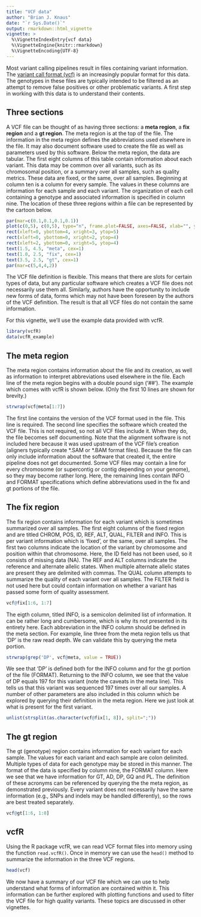 ```yaml
---
title: "VCF data"
author: "Brian J. Knaus"
date: "`r Sys.Date()`"
output: rmarkdown::html_vignette
vignette: >
  %\VignetteIndexEntry{vcf data}
  %\VignetteEngine{knitr::rmarkdown}
  %\VignetteEncoding{UTF-8}
---
```



Most variant calling pipelines result in files containing variant information.
The [variant call format (vcf)](http://samtools.github.io/hts-specs/ "VCF format at hts-specs") is an increasingly popular format for this data.
The genotypes in these files are typically intended to be filtered as an attempt to remove false positives or other problematic variants.
A first step in working with this data is to understand their contents.


## Three sections


A VCF file can be thought of as having three sections: a **meta region**, a **fix region** and a **gt region**.
The meta region is at the top of the file.
The information in the meta region defines the abbreviations used elsewhere in the file.
It may also document software used to create the file as well as parameters used by this software.
Below the meta region, the data are tabular.
The first eight columns of this table contain information about each variant.
This data may be common over all variants, such as its chromosomal position, or a summary over all samples, such as quality metrics.
These data are fixed, or the same, over all samples.
Beginning at column ten is a column for every sample.
The values in these columns are information for each sample and each variant.
The organization of each cell containing a genotype and associated information is specified in column nine.
The location of these three regions within a file can be represented by the cartoon below.


```r
par(mar=c(0.1,0.1,0.1,0.1))
plot(c(0,5), c(0,5), type="n", frame.plot=FALSE, axes=FALSE, xlab="", ylab="")
rect(xleft=0, ybottom=4, xright=3, ytop=5)
rect(xleft=0, ybottom=0, xright=2, ytop=4)
rect(xleft=2, ybottom=0, xright=5, ytop=4)
text(1.5, 4.5, "meta", cex=1)
text(1.0, 2.5, "fix", cex=1)
text(3.5, 2.5, "gt", cex=1)
par(mar=c(5,4,4,2))
```


The VCF file definition is flexible.
This means that there are slots for certain types of data, but any particular software which creates a VCF file does not necessarily use them all.
Similarly, authors have the opportunity to include new forms of data, forms which may not have been foreseen by the authors of the VCF definition.
The result is that all VCF files do not contain the same information.


For this vignette, we'll use the example data provided with vcfR.


```r
library(vcfR)
data(vcfR_example)
```


## The meta region


The meta region contains information about the file and its creation, as well as information to interpret abbreviations used elsewhere in the file.
Each line of the meta region begins with a double pound sign ('##').
The example which comes with vcfR is shown below.
(Only the first 10 lines are shown for brevity.)



```r
strwrap(vcf@meta[1:7])
```


The first line contains the version of the VCF format used in the file.
This line is required.
The second line specifies the software which created the VCF file.
This is not required, so not all VCF files include it.
When they do, the file becomes self documenting.
Note that the alignment software is not included here because it was used upstream of the VCF file's creation (aligners typically create \*.SAM or \*.BAM format files).
Because the file can only include information about the software that created it, the entire pipeline does not get documented.
Some VCF files may contain a line for every chromosome (or supercontig or contig depending on your genome), so they may become rather long.
Here, the remaining lines contain INFO and FORMAT specifications which define abbreviations used in the fix and gt portions of the file.



## The fix region

The fix region contains information for each variant which is sometimes summarized over all samples.
The first eight columns of the fixed region and are titled CHROM, POS, ID, REF, ALT, QUAL, FILTER and INFO.
This is per variant information which is 'fixed', or the same, over all samples.
The first two columns indicate the location of the variant by chromosome and position within that chromosome.
Here, the ID field has not been used, so it consists of missing data (NA).
The REF and ALT columns indicate the reference and alternate allelic states.
When multiple alternate allelic states are present they are delimited with commas.
The QUAL column attempts to summarize the quality of each variant over all samples.
The FILTER field is not used here but could contain information on whether a variant has passed some form of quality assessment. 


```r
vcf@fix[1:6, 1:7]
```



The eigth column, titled INFO, is a semicolon delimited list of information.
It can be rather long and cumbersome, which is why its not presented in its entirety here.
Each abbreviation in the INFO column should be defined in the meta section.
For example, line three from the meta region tells us that 'DP' is the raw read depth.
We can validate this by querying the meta portion.


```r
strwrap(grep('DP', vcf@meta, value = TRUE))
```

We see that 'DP' is defined both for the INFO column and for the gt portion of the file (FORMAT).
Returning to the INFO column, we see that the value of DP equals 197 for this variant (note the caveats in the meta line).
This tells us that this variant was sequenced 197 times over all our samples.
A number of other parameters are also included in this column which be explored by querying their definition in the meta region.
Here we just look at what is present for the first variant.


```r
unlist(strsplit(as.character(vcf@fix[1, 8]), split=";"))
```



## The gt region


The gt (genotype) region contains information for each variant for each sample.
The values for each variant and each sample are colon delimited.
Multiple types of data for each genotype may be stored in this manner.
The format of the data is specified by column nine, the FORMAT column.
Here we see that we have information for GT, AD, DP, GQ and PL.
The definition of these acronyms can be referenced by querying the the meta region, as demonstrated previously.
Every variant does not necessarily have the same information (e.g., SNPs and indels may be handled differently), so the rows are best treated separately.



```r
vcf@gt[1:6, 1:8]
```




## vcfR


Using the R package vcfR, we can read VCF format files into memory using the function `read.vcfR()`.
Once in memory we can use the `head()` method to summarize the information in the three VCF regions.



```r
head(vcf)
```


We now have a summary of our VCF file which we can use to help understand what forms of information are contained within it.
This information can be further explored with plotting functions and used to filter the VCF file for high quality variants.
These topics are discussed in other vignettes.



